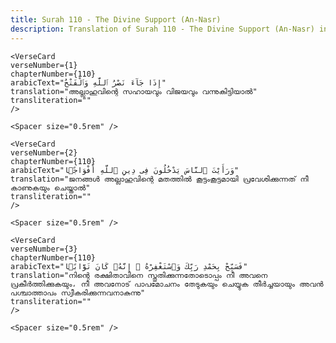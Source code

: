 ```yaml
---
title: Surah 110 - The Divine Support (An-Nasr)  
description: Translation of Surah 110 - The Divine Support (An-Nasr) in Malayalam
---
```







    <VerseCard 
    verseNumber={1}
    chapterNumber={110}
    arabicText="إِذَا جَآءَ نَصْرُ ٱللَّهِ وَٱلْفَتْحُ"
    translation="അല്ലാഹുവിന്റെ സഹായവും വിജയവും വന്നുകിട്ടിയാല്‍"
    transliteration=""
    />

    <Spacer size="0.5rem" />
                
    <VerseCard 
    verseNumber={2}
    chapterNumber={110}
    arabicText="وَرَأَيْتَ ٱلنَّاسَ يَدْخُلُونَ فِى دِينِ ٱللَّهِ أَفْوَاجًۭا"
    translation="ജനങ്ങള്‍ അല്ലാഹുവിന്റെ മതത്തില്‍ കൂട്ടംകൂട്ടമായി പ്രവേശിക്കുന്നത്‌ നീ കാണുകയും ചെയ്താല്‍"
    transliteration=""
    />

    <Spacer size="0.5rem" />
                
    <VerseCard 
    verseNumber={3}
    chapterNumber={110}
    arabicText="فَسَبِّحْ بِحَمْدِ رَبِّكَ وَٱسْتَغْفِرْهُ ۚ إِنَّهُۥ كَانَ تَوَّابًۢا"
    translation="നിന്റെ രക്ഷിതാവിനെ സ്തുതിക്കുന്നതോടൊപ്പം നീ അവനെ പ്രകീര്‍ത്തിക്കുകയും، നീ അവനോട്‌ പാപമോചനം തേടുകയും ചെയ്യുക തീര്‍ച്ചയായും അവന്‍ പശ്ചാത്താപം സ്വീകരിക്കുന്നവനാകുന്നു"
    transliteration=""
    />

    <Spacer size="0.5rem" />
                